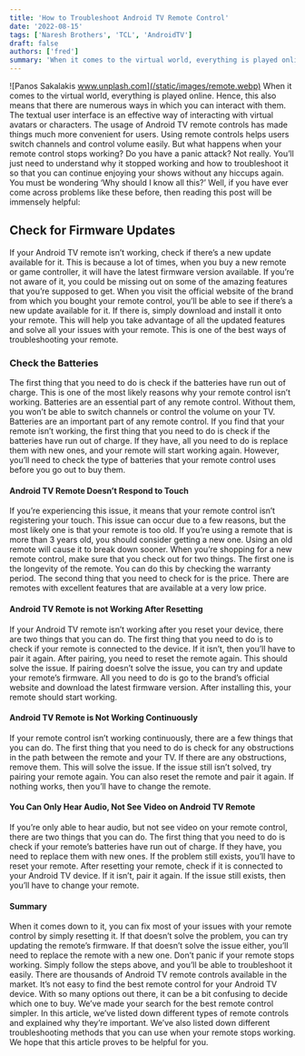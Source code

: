 ```yaml
---
title: 'How to Troubleshoot Android TV Remote Control'
date: '2022-08-15'
tags: ['Naresh Brothers', 'TCL', 'AndroidTV']
draft: false
authors: ['fred']
summary: 'When it comes to the virtual world, everything is played online. Hence, this also means that there are numerous ways in which you can interact with them. The textual user interface is an effective way of interacting with virtual avatars or characters. '
---
```


![Panos Sakalakis www.unplash.com](/static/images/remote.webp)
When it comes to the virtual world, everything is played online. Hence, this also means that there are numerous ways in which you can interact with them. The textual user interface is an effective way of interacting with virtual avatars or characters. The usage of Android TV remote controls has made things much more convenient for users. Using remote controls helps users switch channels and control volume easily. But what happens when your remote control stops working? Do you have a panic attack? Not really. You’ll just need to understand why it stopped working and how to troubleshoot it so that you can continue enjoying your shows without any hiccups again. You must be wondering ‘Why should I know all this?’ Well, if you have ever come across problems like these before, then reading this post will be immensely helpful:

## Check for Firmware Updates

If your Android TV remote isn’t working, check if there’s a new update available for it. This is because a lot of times, when you buy a new remote or game controller, it will have the latest firmware version available. If you’re not aware of it, you could be missing out on some of the amazing features that you’re supposed to get. When you visit the official website of the brand from which you bought your remote control, you’ll be able to see if there’s a new update available for it. If there is, simply download and install it onto your remote. This will help you take advantage of all the updated features and solve all your issues with your remote. This is one of the best ways of troubleshooting your remote.

### Check the Batteries

The first thing that you need to do is check if the batteries have run out of charge. This is one of the most likely reasons why your remote control isn’t working. Batteries are an essential part of any remote control. Without them, you won’t be able to switch channels or control the volume on your TV. Batteries are an important part of any remote control. If you find that your remote isn’t working, the first thing that you need to do is check if the batteries have run out of charge. If they have, all you need to do is replace them with new ones, and your remote will start working again. However, you’ll need to check the type of batteries that your remote control uses before you go out to buy them.

#### Android TV Remote Doesn’t Respond to Touch

If you’re experiencing this issue, it means that your remote control isn’t registering your touch. This issue can occur due to a few reasons, but the most likely one is that your remote is too old. If you’re using a remote that is more than 3 years old, you should consider getting a new one. Using an old remote will cause it to break down sooner. When you’re shopping for a new remote control, make sure that you check out for two things. The first one is the longevity of the remote. You can do this by checking the warranty period. The second thing that you need to check for is the price. There are remotes with excellent features that are available at a very low price.

#### Android TV Remote is not Working After Resetting

If your Android TV remote isn’t working after you reset your device, there are two things that you can do. The first thing that you need to do is to check if your remote is connected to the device. If it isn’t, then you’ll have to pair it again. After pairing, you need to reset the remote again. This should solve the issue. If pairing doesn’t solve the issue, you can try and update your remote’s firmware. All you need to do is go to the brand’s official website and download the latest firmware version. After installing this, your remote should start working.

#### Android TV Remote is Not Working Continuously

If your remote control isn’t working continuously, there are a few things that you can do. The first thing that you need to do is check for any obstructions in the path between the remote and your TV. If there are any obstructions, remove them. This will solve the issue. If the issue still isn’t solved, try pairing your remote again. You can also reset the remote and pair it again. If nothing works, then you’ll have to change the remote.

#### You Can Only Hear Audio, Not See Video on Android TV Remote

If you’re only able to hear audio, but not see video on your remote control, there are two things that you can do. The first thing that you need to do is check if your remote’s batteries have run out of charge. If they have, you need to replace them with new ones. If the problem still exists, you’ll have to reset your remote. After resetting your remote, check if it is connected to your Android TV device. If it isn’t, pair it again. If the issue still exists, then you’ll have to change your remote.

#### Summary

When it comes down to it, you can fix most of your issues with your remote control by simply resetting it. If that doesn’t solve the problem, you can try updating the remote’s firmware. If that doesn’t solve the issue either, you’ll need to replace the remote with a new one. Don’t panic if your remote stops working. Simply follow the steps above, and you’ll be able to troubleshoot it easily. There are thousands of Android TV remote controls available in the market. It’s not easy to find the best remote control for your Android TV device. With so many options out there, it can be a bit confusing to decide which one to buy. We’ve made your search for the best remote control simpler. In this article, we’ve listed down different types of remote controls and explained why they’re important. We’ve also listed down different troubleshooting methods that you can use when your remote stops working. We hope that this article proves to be helpful for you.
